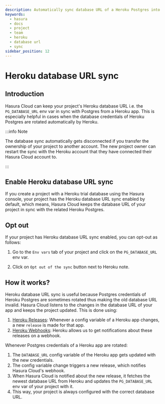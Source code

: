 ```yaml
---
description: Automatically sync database URL of a Heroku Postgres into a Hasura Cloud project
keywords:
  - hasura
  - docs
  - project
  - team
  - heroku
  - database url
  - sync
sidebar_position: 12
---
```



# Heroku database URL sync

## Introduction

Hasura Cloud can keep your project's Heroku database URL i.e. the `PG_DATABASE_URL` env var in sync with Postgres from a Heroku app. This is especially helpful in cases when the database credentials of Heroku Postgres are rotated automatically by Heroku.

:::info Note

The database sync automatically gets disconnected if you transfer the ownership of your project to another account. The new project owner can restart the sync with the Heroku account that they have connected their Hasura Cloud account to.

:::

## Enable Heroku database URL sync

If you create a project with a Heroku trial database using the Hasura console, your project has the Heroku database URL sync enabled by default, which means, Hasura Cloud keeps the database URL of your project in sync with the related Heroku Postgres.

## Opt out

If your project has Heroku database URL sync enabled, you can opt-out as follows:

1.  Go to the `Env vars` tab of your project and click on the `PG_DATABASE_URL` env var.

2.  Click on `Opt out of the sync` button next to Heroku note.

    <Thumbnail
      src="/img/graphql/cloud/projects/heroku-db-sync-enabled.png"
      alt="Add collaborator"
      width="1100px"
    />

## How it works?

Heroku database URL sync is useful because Postgres credentials of Heroku Postgres are sometimes rotated thus making the old database URL invalid. Hasura Cloud listens to the changes in the database URL of your app and keeps the project updated. This is done using:

1.  [Heroku Releases](https://devcenter.heroku.com/articles/releases): Whenever a config variable of a Heroku app changes, a new `release` is made for that app.
2.  [Heroku Webhooks](https://devcenter.heroku.com/articles/app-webhooks): Heroku allows us to get notifications about these releases on a webhook.

Whenever Postgres credentials of a Heroku app are rotated:

1.  The `DATABASE_URL` config variable of the Heroku app gets updated with the new credentials.
2.  The config variable change triggers a new release, which notifies Hasura Cloud's webhook.
3.  When Hasura Cloud is notified about the new release, it fetches the newest database URL from Heroku and updates the `PG_DATABASE_URL` env var of your project with it.
4.  This way, your project is always configured with the correct database URL.
